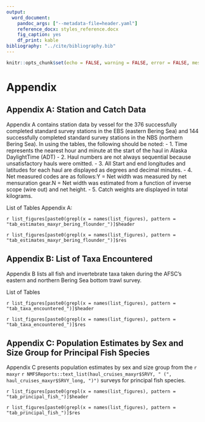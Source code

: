 ```yaml
---
output:
  word_document:
    pandoc_args: ["--metadata-file=header.yaml"]
    reference_docx: styles_reference.docx
    fig_caption: yes
    df_print: kable
bibliography: "../cite/bibliography.bib"
---
```


```r
knitr::opts_chunk$set(echo = FALSE, warning = FALSE, error = FALSE, message = FALSE)
```

# Appendix

## Appendix A: Station and Catch Data

Appendix A contains station data by vessel for the 376 successfully completed standard survey stations in the EBS (eastern Bering Sea) and 144 successfully completed standard survey stations in the NBS (northern Bering Sea). In using the tables, the following should be noted:
   - 1. Time represents the nearest hour and minute at the start of the haul in Alaska DaylightTime (ADT)
   - 2. Haul numbers are not always sequential because unsatisfactory hauls were omitted.
   - 3. All Start and end longitudes and latitudes for each haul are displayed as degrees and decimal minutes.
   - 4. Net measured codes are as follows:Y = Net width was measured by net mensuration gear.N = Net width was estimated from a function of inverse scope (wire out) and net height.
   - 5. Catch weights are displayed in total kilograms.


List of Tables Appendix A: 

`r list_figures[paste0(grepl(x = names(list_figures), pattern = "tab_estimates_maxyr_bering_flounder_")]$header `


`r list_figures[paste0(grepl(x = names(list_figures), pattern = "tab_estimates_maxyr_bering_flounder_")]$res `

## Appendix B: List of Taxa Encountered

Appendix B lists all fish and invertebrate taxa taken during the AFSC’s eastern and northern Bering Sea bottom trawl survey.

List of Tables

`r list_figures[paste0(grepl(x = names(list_figures), pattern = "tab_taxa_encountered_")]$header `


`r list_figures[paste0(grepl(x = names(list_figures), pattern = "tab_taxa_encountered_")]$res `

## Appendix C: Population Estimates by Sex and Size Group for Principal Fish Species

Appendix C presents population estimates by sex and size group from the `r maxyr` `r NMFSReports::text_list(haul_cruises_maxyr$SRVY, " (", haul_cruises_maxyr$SRVY_long, ")")` surveys for principal fish species.

`r list_figures[paste0(grepl(x = names(list_figures), pattern = "tab_principal_fish_")]$header `


`r list_figures[paste0(grepl(x = names(list_figures), pattern = "tab_principal_fish_")]$res `
